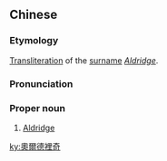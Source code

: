 ==Chinese==
{{zh-forms|s=奥尔德里奇|gloss=-}}

===Etymology===
[[transliteration|Transliteration]] of the {{etyl|en|zh}} [[surname]] ''[[Aldridge]]''.

===Pronunciation===
{{zh-pron
|m=Ào'ěrdélǐqí
|cat=pn
}}

===Proper noun===
{{zh-proper noun}}

# [[Aldridge]]

{{zh-cat|English surnames}}

[[ky:奧爾德裡奇]]